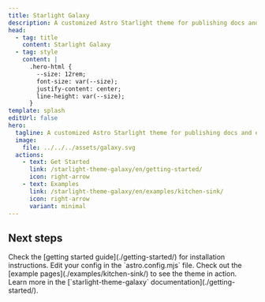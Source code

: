 ```yaml
---
title: Starlight Galaxy
description: A customized Astro Starlight theme for publishing docs and educational content.
head:
  - tag: title
    content: Starlight Galaxy
  - tag: style
    content: |
      .hero-html {
        --size: 12rem;
        font-size: var(--size);
        justify-content: center;
        line-height: var(--size);
      }
template: splash
editUrl: false
hero:
  tagline: A customized Astro Starlight theme for publishing docs and educational content.
  image:
    file: ../../../assets/galaxy.svg
  actions:
    - text: Get Started
      link: /starlight-theme-galaxy/en/getting-started/
      icon: right-arrow
    - text: Examples
      link: /starlight-theme-galaxy/en/examples/kitchen-sink/
      icon: right-arrow
      variant: minimal
---
```



## Next steps

<CardGrid stagger>
  <Card title="Install the theme" icon="puzzle">
    Check the [getting started guide](./getting-started/) for installation instructions.
  </Card>
  <Card title="Configure the theme" icon="setting">
    Edit your config in the `astro.config.mjs` file.
  </Card>
  <Card title="Preview the theme" icon="seti:image">
    Check out the [example pages](./examples/kitchen-sink/) to see the theme in action.
  </Card>
  <Card title="Read the docs" icon="open-book">
    Learn more in the [`starlight-theme-galaxy` documentation](./getting-started/).
  </Card>
</CardGrid>

